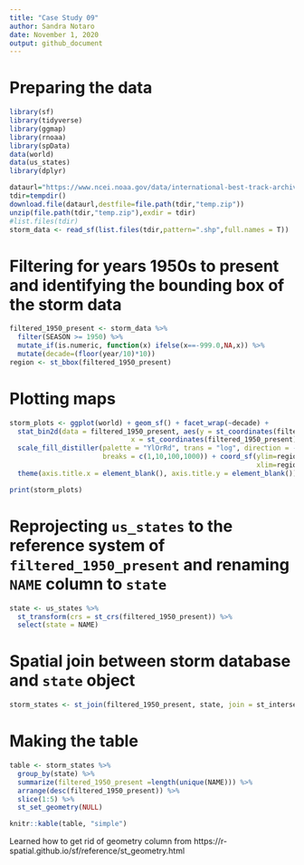 ```yaml
---
title: "Case Study 09"
author: Sandra Notaro
date: November 1, 2020
output: github_document
---
```


# Preparing the data

```r
library(sf)
library(tidyverse)
library(ggmap)
library(rnoaa)
library(spData)
data(world)
data(us_states)
library(dplyr)
```

```r
dataurl="https://www.ncei.noaa.gov/data/international-best-track-archive-for-climate-stewardship-ibtracs/v04r00/access/shapefile/IBTrACS.NA.list.v04r00.points.zip"
tdir=tempdir()
download.file(dataurl,destfile=file.path(tdir,"temp.zip"))
unzip(file.path(tdir,"temp.zip"),exdir = tdir)
#list.files(tdir)
storm_data <- read_sf(list.files(tdir,pattern=".shp",full.names = T))
```

# Filtering for years 1950s to present and identifying the bounding box of the storm data
```r
filtered_1950_present <- storm_data %>%
  filter(SEASON >= 1950) %>%
  mutate_if(is.numeric, function(x) ifelse(x==-999.0,NA,x)) %>%
  mutate(decade=(floor(year/10)*10))
region <- st_bbox(filtered_1950_present)
```

# Plotting maps
``` r
storm_plots <- ggplot(world) + geom_sf() + facet_wrap(~decade) +
  stat_bin2d(data = filtered_1950_present, aes(y = st_coordinates(filtered_1950_present)[,2], 
                              x = st_coordinates(filtered_1950_present)[,1]), bins = 100) +
  scale_fill_distiller(palette = "YlOrRd", trans = "log", direction = -1, 
                       breaks = c(1,10,100,1000)) + coord_sf(ylim=region[c(2,4)], 
                                                             xlim=region[c(1,3)]) +
  theme(axis.title.x = element_blank(), axis.title.y = element_blank())
```

```r
print(storm_plots)
```

# Reprojecting `us_states` to the reference system of `filtered_1950_present` and renaming `NAME` column to `state`

```r
state <- us_states %>%
  st_transform(crs = st_crs(filtered_1950_present)) %>%
  select(state = NAME)
```

# Spatial join between storm database and `state` object
```r
storm_states <- st_join(filtered_1950_present, state, join = st_intersects,left = F)
```

# Making the table
```r
table <- storm_states %>%
  group_by(state) %>%
  summarize(filtered_1950_present =length(unique(NAME))) %>%
  arrange(desc(filtered_1950_present)) %>%
  slice(1:5) %>%
  st_set_geometry(NULL)
```

``` r
knitr::kable(table, "simple")
```

Learned how to get rid of geometry column from https://r-spatial.github.io/sf/reference/st_geometry.html
